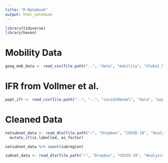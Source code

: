 ```yaml
---
title: "R Notebook"
output: html_notebook
---
```


```r
library(tidyverse)
library(haven)
```

# Mobility Data

```r
goog_mob_data <- read_csv(file.path("..", "data", "mobility", "Global_Mobility_Report.csv"), col_types = lst("sub_region_2" = col_character()))
```

# IFR from Vollmer et al.

```r
popt_ifr <- read_csv(file.path("..", "..", "covid19model", "data", "popt_ifr.csv"))
```

# Cleaned Data

```r
natsubnat_data <- read_dta(file.path("~", "Dropbox", "COVID-19", "Analysis", "Data", "master.dta")) %>% 
  mutate_if(is.labelled, as_factor)
```  

```r
natsubnat_data %>% count(subregion)
```

```r
subnat_data <- read_dta(file.path("~", "Dropbox", "COVID-19", "Analysis", "Data", "subspread.dta"))
```


